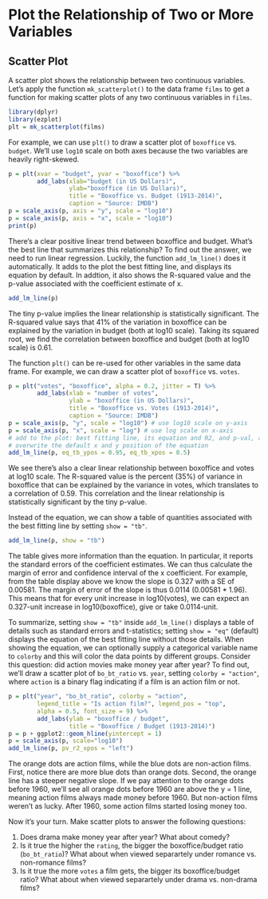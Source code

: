 # Plot the Relationship of Two or More Variables

## Scatter Plot

A scatter plot shows the relationship between two continuous variables. Let's 
apply the function `mk_scatterplot()` to the data frame `films` to get a function for making scatter plots of any two continuous variables in `films`.

```r
library(dplyr)
library(ezplot)
plt = mk_scatterplot(films)
```

For example, we can use `plt()` to draw a scatter plot of `boxoffice` vs. 
`budget`. We'll use `log10` scale on both axes because the two variables are 
heavily right-skewed.

```r
p = plt(xvar = "budget", yvar = "boxoffice") %>% 
        add_labs(xlab="budget (in US Dollars)", 
                 ylab="boxoffice (in US Dollars)",         
                 title = "Boxoffice vs. Budget (1913-2014)",
                 caption = "Source: IMDB")
p = scale_axis(p, axis = "y", scale = "log10") 
p = scale_axis(p, axis = "x", scale = "log10") 
print(p)
```

There's a clear positive linear trend between boxoffice and budget. What's
the best line that summarizes this relationship? To find out the answer, we need 
to run linear regression. Luckily, the function `add_lm_line()` does it 
automatically. It adds to the plot the best fitting line, and displays its 
equation by default. In addtion, it also shows the R-squared value and the 
p-value associated with the coefficient estimate of x. 

```r
add_lm_line(p)
```

The tiny p-value implies the linear relationship is statistically significant. 
The R-squared value says that 41% of the variation in boxoffice can be explained
by the variation in budget (both at log10 scale). Taking its squared root, we
find the correlation between boxoffice and budget (both at log10 scale) is 0.61.

The function `plt()` can be re-used for other variables in the same data frame. 
For example, we can draw a scatter plot of `boxoffice` vs. `votes`.

```r
p = plt("votes", "boxoffice", alpha = 0.2, jitter = T) %>% 
        add_labs(xlab = "number of votes", 
                 ylab = "boxoffice (in US Dollars)", 
                 title = "Boxoffice vs. Votes (1913-2014)",
                 caption = "Source: IMDB")
p = scale_axis(p, "y", scale = "log10") # use log10 scale on y-axis
p = scale_axis(p, "x", scale = "log") # use log scale on x-axis
# add to the plot: best fitting line, its equation and R2, and p-val, and
# overwrite the default x and y position of the equation
add_lm_line(p, eq_tb_ypos = 0.95, eq_tb_xpos = 0.5) 
```

We see there's also a clear linear relationship between boxoffice and votes at log10 scale. The R-squared value is the percent (35%) of variance 
in boxoffice that can be explained by the variance in votes, which translates
to a correlation of 0.59. This correlation and the linear relationship is 
statistically significant by the tiny p-value. 

Instead of the equation, we can show a table of quantities associated with the 
best fitting line by setting `show = "tb"`.

```r
add_lm_line(p, show = "tb") 
```

The table gives more information than the equation. In particular, it reports the standard errors of the coefficient estimates. We can thus calculate the margin of error and confidence interval of the x coefficient. For example, from the table display above we know the slope is 0.327 with a SE of 0.00581. The margin of error of the slope is thus 0.0114 (0.00581 * 1.96). This means that for every unit increase in log10(votes), we can expect an 0.327-unit increase in log10(boxoffice), give or take 0.0114-unit. 

To summarize, setting `show = "tb"` inside `add_lm_line()` displays a table of
details such as standard errors and t-statistics; setting `show = "eq"` (default) displays the equation of the best fitting line without those details. When showing the equation, we can optionally supply a categorical variable name to `colorby` and this will color the data points by different groups. Consider this question: did action movies make money year after year? To find out, we'll draw a scatter plot of `bo_bt_ratio` vs. `year`, setting `colorby = "action"`, where `action` is a binary flag indicating if a film is an action film or not.

```r
p = plt("year", "bo_bt_ratio", colorby = "action", 
        legend_title = "Is action film?", legend_pos = "top",
        alpha = 0.5, font_size = 9) %>% 
        add_labs(ylab = "boxoffice / budget", 
                 title = "Boxoffice / Budget (1913-2014)")
p = p + ggplot2::geom_hline(yintercept = 1)
p = scale_axis(p, scale="log10")
add_lm_line(p, pv_r2_xpos = "left")
```

The orange dots are action films, while the blue dots are non-action films. 
First, notice there are more blue dots than orange dots. Second, the orange line 
has a steeper negative slope. If we pay attention to the orange dots before 1960, 
we'll see all orange dots before 1960 are above the y = 1 line, meaning
action films always made money before 1960. But non-action films weren't as 
lucky. After 1960, some action films started losing money too. 

Now it's your turn. Make scatter plots to answer the following questions:

1. Does drama make money year after year? What about comedy? 
2. Is it true the higher the `rating`, the bigger the boxoffice/budget ratio 
(`bo_bt_ratio`)? What about when viewed separartely under romance vs. 
non-romance films?
3. Is it true the more `votes` a film gets, the bigger its boxoffice/budget 
ratio? What about when viewed separartely under drama vs. non-drama films?

